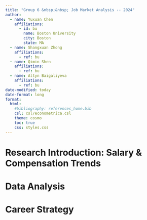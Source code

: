 ```yaml
---
title: "Group 6 &nbsp;&nbsp; Job Market Analysis -- 2024"
author:
  - name: Yuxuan Chen
    affiliations:
      - id: bu
        name: Boston University
        city: Boston
        state: MA
  - name: Shangxuan Zhong
    affiliations:
      - ref: bu
  - name: Qimin Shen
    affiliations:
      - ref: bu
  - name: Altyn Baigaliyeva
    affiliations:
      - ref: bu
date-modified: today
date-format: long
format:
  html:
    #bibliography: references_home.bib
    csl: csl/econometrica.csl
    theme: cosmo
    toc: true
    css: styles.css
--- 
```


# Research Introduction: Salary & Compensation Trends 

# Data Analysis

# Career Strategy

